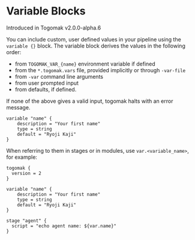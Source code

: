 # Variable Blocks 

<Callout type="info" emoji="ℹ️">
  Introduced in Togomak v2.0.0-alpha.6
</Callout>

You can include custom, user defined values in your pipeline using the 
`variable {}` block. 
The variable block derives the values in the following order:
* from `TOGOMAK_VAR_{name}` environment variable if defined 
* from the `*.togomak.vars` file, provided implicitly or through `-var-file` 
* from `-var` command line arguments 
* from user prompted input 
* from defaults, if defined. 

If none of the above gives a valid input, togomak halts with an error message. 


```hcl
variable "name" {
    description = "Your first name"
    type = string 
    default = "Ryoji Kaji"
}
```

When referring to them in stages or in modules, use `var.<variable_name>`, 
for example:

```hcl 
togomak {
  version = 2
}

variable "name" {
    description = "Your first name"
    type = string 
    default = "Ryoji Kaji"
}

stage "agent" {
  script = "echo agent name: ${var.name}"
}
```
